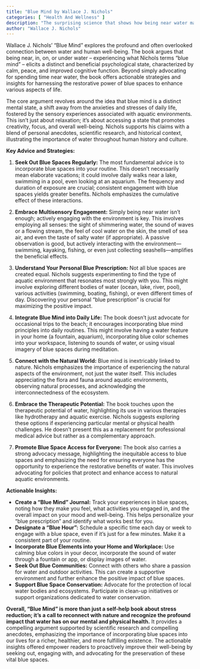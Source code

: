 ```yaml
---
title: "Blue Mind by Wallace J. Nichols"
categories: [ "Health And Wellness" ]
description: "The surprising science that shows how being near water makes us happier"
author: "Wallace J. Nichols"
---
```

Wallace J. Nichols' "Blue Mind" explores the profound and often overlooked connection between water and human well-being.  The book argues that being near, in, on, or under water – experiencing what Nichols terms "blue mind" – elicits a distinct and beneficial psychological state, characterized by calm, peace, and improved cognitive function.  Beyond simply advocating for spending time near water, the book offers actionable strategies and insights for harnessing the restorative power of blue spaces to enhance various aspects of life.

The core argument revolves around the idea that blue mind is a distinct mental state, a shift away from the anxieties and stresses of daily life, fostered by the sensory experiences associated with aquatic environments.  This isn't just about relaxation; it's about accessing a state that promotes creativity, focus, and overall well-being.  Nichols supports his claims with a blend of personal anecdotes, scientific research, and historical context, illustrating the importance of water throughout human history and culture.

**Key Advice and Strategies:**

1. **Seek Out Blue Spaces Regularly:** The most fundamental advice is to incorporate blue spaces into your routine. This doesn't necessarily mean elaborate vacations; it could involve daily walks near a lake, swimming in a pool, even looking at an aquarium.  The frequency and duration of exposure are crucial; consistent engagement with blue spaces yields greater benefits. Nichols emphasizes the cumulative effect of these interactions.

2. **Embrace Multisensory Engagement:**  Simply being near water isn't enough; actively engaging with the environment is key.  This involves employing all senses: the sight of shimmering water, the sound of waves or a flowing stream, the feel of cool water on the skin, the smell of sea air, and even the taste of salty water (if appropriate).  A passive observation is good, but actively interacting with the environment—swimming, kayaking, fishing, or even just collecting seashells—amplifies the beneficial effects.

3. **Understand Your Personal Blue Prescription:** Not all blue spaces are created equal.  Nichols suggests experimenting to find the type of aquatic environment that resonates most strongly with you. This might involve exploring different bodies of water (ocean, lake, river, pool), various activities (swimming, boating, fishing), or even different times of day.  Discovering your personal "blue prescription" is crucial for maximizing the positive impact.

4. **Integrate Blue Mind into Daily Life:** The book doesn't just advocate for occasional trips to the beach; it encourages incorporating blue mind principles into daily routines. This might involve having a water feature in your home (a fountain, aquarium), incorporating blue color schemes into your workspace, listening to sounds of water, or using visual imagery of blue spaces during meditation.

5. **Connect with the Natural World:**  Blue mind is inextricably linked to nature.  Nichols emphasizes the importance of experiencing the natural aspects of the environment, not just the water itself. This includes appreciating the flora and fauna around aquatic environments, observing natural processes, and acknowledging the interconnectedness of the ecosystem.

6. **Embrace the Therapeutic Potential:**  The book touches upon the therapeutic potential of water, highlighting its use in various therapies like hydrotherapy and aquatic exercise.  Nichols suggests exploring these options if experiencing particular mental or physical health challenges.  He doesn’t present this as a replacement for professional medical advice but rather as a complementary approach.

7. **Promote Blue Space Access for Everyone:**  The book also carries a strong advocacy message, highlighting the inequitable access to blue spaces and emphasizing the need for ensuring everyone has the opportunity to experience the restorative benefits of water. This involves advocating for policies that protect and enhance access to natural aquatic environments.


**Actionable Insights:**

* **Create a "Blue Mind" Journal:**  Track your experiences in blue spaces, noting how they make you feel, what activities you engaged in, and the overall impact on your mood and well-being. This helps personalize your "blue prescription" and identify what works best for you.
* **Designate a "Blue Hour":**  Schedule a specific time each day or week to engage with a blue space, even if it's just for a few minutes.  Make it a consistent part of your routine.
* **Incorporate Blue Elements into your Home and Workplace:** Use calming blue colors in your decor, incorporate the sound of water through a fountain or app, or display images of water.
* **Seek Out Blue Communities:**  Connect with others who share a passion for water and outdoor activities.  This can create a supportive environment and further enhance the positive impact of blue spaces.
* **Support Blue Space Conservation:**  Advocate for the protection of local water bodies and ecosystems.  Participate in clean-up initiatives or support organizations dedicated to water conservation.

**Overall, "Blue Mind" is more than just a self-help book about stress reduction; it’s a call to reconnect with nature and recognize the profound impact that water has on our mental and physical health.** It provides a compelling argument supported by scientific research and compelling anecdotes, emphasizing the importance of incorporating blue spaces into our lives for a richer, healthier, and more fulfilling existence. The actionable insights offered empower readers to proactively improve their well-being by seeking out, engaging with, and advocating for the preservation of these vital blue spaces.

